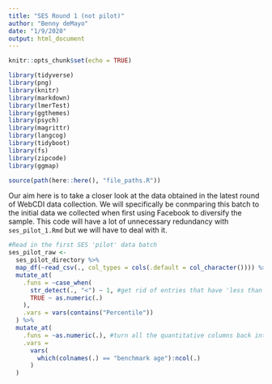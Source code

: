 ```yaml
---
title: "SES Round 1 (not pilot)"
author: "Benny deMayo"
date: "1/9/2020"
output: html_document
---
```


```r
knitr::opts_chunk$set(echo = TRUE)

library(tidyverse)
library(png)
library(knitr)
library(markdown)
library(lmerTest)
library(ggthemes)
library(psych)
library(magrittr)
library(langcog)
library(tidyboot)
library(fs)
library(zipcode)
library(ggmap)

source(path(here::here(), "file_paths.R"))
```

Our aim here is to take a closer look at the data obtained in the latest round of WebCDI data collection. We will specifically be conmparing this batch to the initial data we collected when first using Facebook to diversify the sample. This code will have a lot of unnecessary redundancy with `ses_pilot_1.Rmd` but we will have to deal with it.

```r
#Read in the first SES 'pilot' data batch
ses_pilot_raw <- 
  ses_pilot_directory %>% 
  map_df(~read_csv(., col_types = cols(.default = col_character()))) %>% #read in columns as a character
  mutate_at(
    .funs = ~case_when(
      str_detect(., "<") ~ 1, #get rid of entries that have 'less than' signs in them
      TRUE ~ as.numeric(.)
    ),
    .vars = vars(contains("Percentile"))
  ) %>% 
  mutate_at(
    .funs = ~as.numeric(.), #turn all the quantitative columns back into numeric
    .vars = 
      vars(
        which(colnames(.) == "benchmark age"):ncol(.)
      )
  )

```

